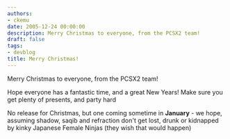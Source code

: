 ```yaml
---
authors:
- ckemu
date: 2005-12-24 00:00:00
description: Merry Christmas to everyone, from the PCSX2 team!
draft: false
tags:
- devblog
title: Merry Christmas!
---
```


Merry Christmas to everyone, from the PCSX2 team!

<!-- truncate -->

Hope everyone has a fantastic time, and a great New Years! Make sure you
get plenty of presents, and party hard

No release for Christmas, but one coming sometime in **January** - we
hope, assuming shadow, saqib and refraction don't get lost, drunk or
kidnapped by kinky Japanese Female Ninjas (they wish that would happen)